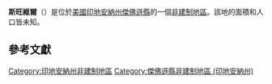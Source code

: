 {{noteTA
|G1=USState
|G2=地名
|G3=Unit
}}
{{Infobox settlement
|official_name            = 斯旺維爾
|native_name = Swanville
|settlement_type          = [[非建制地區|非建制地區]]
|image_skyline            = 
|imagesize                = 
|pushpin_map              = USA Indiana
|pushpin_label            = 斯旺維爾
|pushpin_label_position   = top
|pushpin_map_caption      = 斯旺維爾在印地安納州的位置
|subdivision_type         = [[世界政區索引|國家]]
|subdivision_type1        = [[美国州份|州份]]
|subdivision_type2        = [[印地安納州行政区划|縣]]
|subdivision_name         = [[美国|美国]]
|subdivision_name1        = [[印地安納州|印地安納州]]
|subdivision_name2        = [[傑佛遜縣_(印地安納州)|傑佛遜縣]]
|elevation_ft             = 702
|elevation_m              = 214
|area_total_km2           = 
|area_total_sq_mi         = 
|area_land_km2            = 
|area_land_sq_mi          = 
|area_water_km2           = 
|area_water_sq_mi         = 
|population_as_of         = 2010
|population_footnotes     = 
|population_total         = 
|population_metro         = 
|population_density_km2   = auto
|population_density_sq_mi = auto
|timezone                 = [[北美东部时区|北美东部时区]]
|utc_offset               = -5
|coordinates              = {{coord|38|41|11|N|85|33|31|W|display=inline,title}}
| coor_pinpoint           = 
| coordinates_footnotes   = 
|timezone_DST             = EDT
|utc_offset_DST           = -4
|postal_code_type         = [[美國郵區編號|郵區編號]]
|postal_code              = 47138
|area_code                = {{link-en|电话区号812|Area code 812|812}}
|blank_name = [[地名信息系统|GNIS ID]]
|blank_info = 444470<ref name="GNIS">{{cite gnis|444470|Swanville}}</ref>
}}
'''斯旺維爾'''（{{lang-en|Swanville}}）是位於[[美國|美國]][[印地安納州|印地安納州]][[傑佛遜縣_(印地安納州)|傑佛遜縣]]的一個[[非建制地區|非建制地區]]。該地的面積和人口皆未知。

== 參考文獻 ==
{{reflist}}

{{傑佛遜縣 (印地安納州)}}

{{DEFAULTSORT:Swanville}}
[[Category:印地安納州非建制地區|Category:印地安納州非建制地區]]
[[Category:傑佛遜縣非建制地區_(印地安納州)|Category:傑佛遜縣非建制地區 (印地安納州)]]

{{Indiana-geo-stub}}